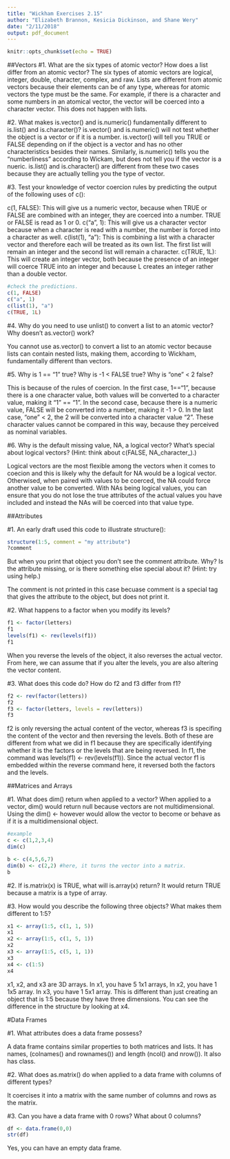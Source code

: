 ```yaml
---
title: "Wickham Exercises 2.15"
author: "Elizabeth Brannon, Kesicia Dickinson, and Shane Wery"
date: "2/11/2018"
output: pdf_document
---
```


```r
knitr::opts_chunk$set(echo = TRUE)
```

##Vectors
#1. What are the six types of atomic vector? How does a list differ from an atomic vector?
The six types of atomic vectors are logical, integer, double, character, complex, and raw. Lists are different from atomic vectors because their elements can be of any type, whereas for atomic vectors the type must be the same. For example, if there is a character and some numbers in an atomical vector, the vector will be coerced into a character vector. This does not happen with lists. 

#2. What makes is.vector() and is.numeric() fundamentally different to is.list() and is.character()?
is.vector() and is.numeric() will not test whether the object is a vector or if it is a number. is.vector() will tell you TRUE or FALSE depending on if the object is a vector and has no other characteristics besides their names. Similarly, is.numeric() tells you the "numberliness" according to Wickam, but does not tell you if the vector is a nueric. is.list() and is.character() are different from these two cases because they are actually telling you the type of vector. 


#3. Test your knowledge of vector coercion rules by predicting the output of the following uses of c():

c(1, FALSE): This will give us a numeric vector, because when TRUE or FALSE are combined with an integer, they are coerced into a number. TRUE or FALSE is read as 1 or 0. 
c("a", 1): This will give us a character vector because when a character is read with a number, the number is forced into a character as well. 
c(list(1), "a"): This is combining a list with a character vector and therefore each will be treated as its own list. The first list will remain an integer and the second list will remain a character.
c(TRUE, 1L): This will create an integer vector, both because the presence of an integer will coerce TRUE into an integer and because L creates an integer rather than a double vector. 

```r
#check the predictions. 
c(1, FALSE) 
c("a", 1)
c(list(1), "a")
c(TRUE, 1L)

```

#4. Why do you need to use unlist() to convert a list to an atomic vector? Why doesn’t as.vector() work?

You cannot use as.vector() to convert a list to an atomic vector because lists can contain nested lists, making them, according to Wickham, fundamentally different than vectors. 

#5. Why is 1 == "1" true? Why is -1 < FALSE true? Why is "one" < 2 false?

This is because of the rules of coercion. In the first case, 1=="1", because there is a one character value, both values will be converted to a character value, making it "1" == "1". In the second case, because there is a numeric value, FALSE will be converted into a number, making it -1 > 0. In the last case, "one" < 2, the 2 will be converted into a character value "2". These character values cannot be compared in this way, because they perceived as nominal variables. 

#6. Why is the default missing value, NA, a logical vector? What’s special about logical vectors? (Hint: think about c(FALSE, NA_character_).)

Logical vectors are the most flexible among the vectors when it comes to coecion and this is likely why the default for NA would be a logical vector. Otherwised, when paired with values to be coerced, the NA could force another value to be converted. With NAs being logical values, you can ensure that you do not lose the true attributes of the actual values you have included and instead the NAs will be coerced into that value type. 

##Attributes

#1. An early draft used this code to illustrate structure():

```r
structure(1:5, comment = "my attribute")
?comment
```

But when you print that object you don’t see the comment attribute. Why? Is the attribute missing, or is there something else special about it? (Hint: try using help.)

The comment is not printed in this case becuase comment is a special tag that gives the attribute to the object, but does not print it. 

#2. What happens to a factor when you modify its levels?

```r
f1 <- factor(letters)
f1
levels(f1) <- rev(levels(f1))
f1
```
When you reverse the levels of the object, it also reverses the actual vector. From here, we can assume that if you alter the levels, you are also altering the vector content. 

#3. What does this code do? How do f2 and f3 differ from f1?

```r
f2 <- rev(factor(letters))
f2
f3 <- factor(letters, levels = rev(letters))
f3
```

f2 is only reversing the actual content of the vector, whereas f3 is specifing the content of the vector and then reversing the levels. Both of these are different from what we did in f1 because they are specifically identifying whether it is the factors or the levels that are being reversed. In f1, the command was levels(f1) <- rev(levels(f1)). Since the actual vector f1 is embedded within the reverse command here, it reversed both the factors and the levels. 

##Matrices and Arrays

#1. What does dim() return when applied to a vector?
When applied to a vector, dim() would return null because vectors are not multidimensional. Using the dim() <- however would allow the vector to become or behave as if it is a multidimensional object. 

```r
#example
c <- c(1,2,3,4)
dim(c)

b <- c(4,5,6,7)
dim(b) <- c(2,2) #here, it turns the vector into a matrix. 
b 
```

#2. If is.matrix(x) is TRUE, what will is.array(x) return?
It would return TRUE because a matrix is a type of array.

#3. How would you describe the following three objects? What makes them different to 1:5?
```r
x1 <- array(1:5, c(1, 1, 5))
x1
x2 <- array(1:5, c(1, 5, 1))
x2
x3 <- array(1:5, c(5, 1, 1))
x3
x4 <- c(1:5)
x4
```
x1, x2, and x3 are 3D arrays. In x1, you have 5 1x1 arrays, In x2, you have 1 1x5 array. In x3, you have 1 5x1 array. This is different than just creating an object that is 1:5 because they have three dimensions. You can see the difference in the structure by looking at x4. 

#Data Frames

#1. What attributes does a data frame possess?

A data frame contains similar properties to both matrices and lists. It has names, (colnames() and rownames()) and length (ncol() and nrow()). It also has class. 

#2. What does as.matrix() do when applied to a data frame with columns of different types?

It coercises it into a matrix with the same number of columns and rows as the matrix. 

#3. Can you have a data frame with 0 rows? What about 0 columns?

```r

df <- data.frame(0,0)
str(df)
```
Yes, you can have an empty data frame. 